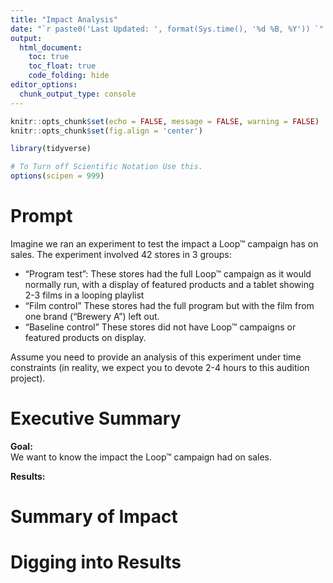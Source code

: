 ```yaml
---
title: "Impact Analysis"
date: "`r paste0('Last Updated: ', format(Sys.time(), '%d %B, %Y')) `"
output:
  html_document:
    toc: true
    toc_float: true
    code_folding: hide
editor_options: 
  chunk_output_type: console
---
```


```r
knitr::opts_chunk$set(echo = FALSE, message = FALSE, warning = FALSE)
knitr::opts_chunk$set(fig.align = 'center')

library(tidyverse)

# To Turn off Scientific Notation Use this.
options(scipen = 999)
```


# Prompt

Imagine we ran an experiment to test the impact a Loop™ campaign has on sales. The experiment involved 42 stores in 3 groups:  

* “Program test”: These stores had the full Loop™ campaign as it would normally run, with a display of featured products and a tablet showing 2-3 films in a looping playlist  
* “Film control” These stores had the full program but with the film from one brand (“Brewery A”) left out.   
* “Baseline control” These stores did not have Loop™ campaigns or featured products on display.  


Assume you need to provide an analysis of this experiment under time constraints (in reality, we expect you to devote 2-4 hours to this audition project).

# Executive Summary

__Goal:__  
We want to know the impact the Loop™ campaign had on sales.

__Results:__

# Summary of Impact


# Digging into Results
